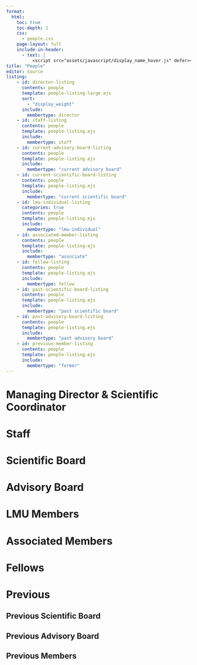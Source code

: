 ```yaml
---
format: 
  html:
    toc: true
    toc-depth: 1
    css:
      - people.css
    page-layout: full
    include-in-header: 
      - text: |
          <script src="assets/javascript/display_name_hover.js" defer></script>
title: "People"
editor: source
listing:
    - id: director-listing
      contents: people
      template: people-listing-large.ejs
      sort: 
        - "display_weight"
      include:
        membertype: director
    - id: staff-listing
      contents: people
      template: people-listing.ejs
      include:
        membertype: staff
    - id: current-advisory-board-listing
      contents: people
      template: people-listing.ejs
      include:
        membertype: "current advisory board"
    - id: current-scientific-board-listing
      contents: people
      template: people-listing.ejs
      include:
        membertype: "current scientific board"
    - id: lmu-individual-listing
      categories: true
      contents: people
      template: people-listing.ejs
      include:
        membertype: "lmu-individual"
    - id: associated-member-listing
      contents: people
      template: people-listing.ejs
      include:
        membertype: "associate"
    - id: fellow-listing
      contents: people
      template: people-listing.ejs
      include:
        membertype: fellow
    - id: past-scientific-board-listing
      contents: people
      template: people-listing.ejs
      include:
        membertype: "past scientific board"
    - id: past-advisory-board-listing
      contents: people
      template: people-listing.ejs
      include:
        membertype: "past advisory board"
    - id: previous-member-listing
      contents: people
      template: people-listing.ejs
      include:
        membertype: "former"
---
```





# Managing Director & Scientific Coordinator
::: {#director-listing}
:::

# Staff
::: {#staff-listing}
:::

# Scientific Board
::: {#current-scientific-board-listing}
:::

# Advisory Board
::: {#current-advisory-board-listing}
:::

# LMU Members
::: {#lmu-individual-listing}
:::

# Associated Members
::: {#associated-member-listing}
:::

# Fellows
::: {#fellow-listing}
:::

# Previous 

## Previous Scientific Board
::: {#past-scientific-board-listing}
:::

## Previous Advisory Board
::: {#past-advisory-board-listing}
:::

## Previous Members
::: {#previous-member-listing}
:::